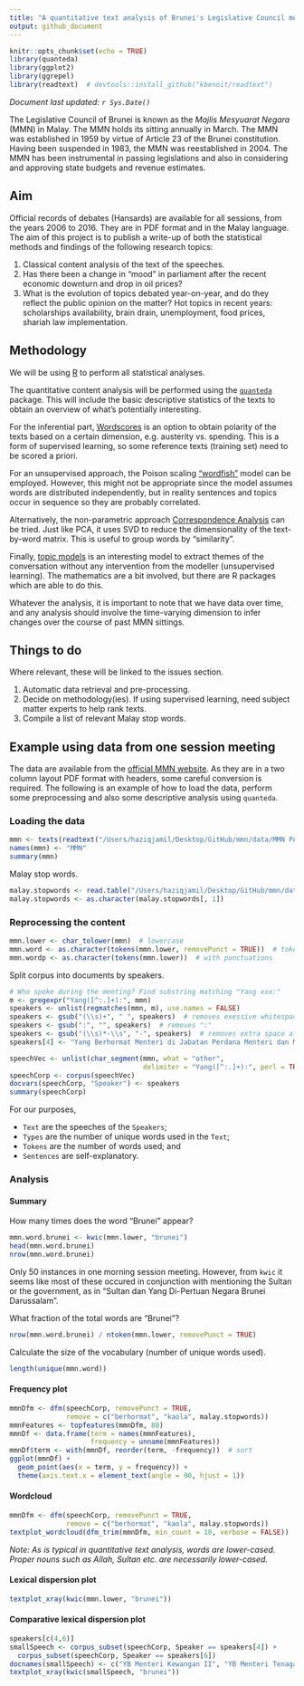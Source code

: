```yaml
---
title: "A quantitative text analysis of Brunei's Legislative Council meeting speeches"
output: github_document
---
```


```r
knitr::opts_chunk$set(echo = TRUE)
library(quanteda)
library(ggplot2)
library(ggrepel)
library(readtext)  # devtools::install_github("kbenoit/readtext") 
```

*Document last updated: `r Sys.Date()`*

The Legislative Council of Brunei is known as the *Majlis Mesyuarat Negara* (MMN) in Malay. The MMN holds its sitting annually in March. The MMN was established in 1959 by virtue of Article 23 of the Brunei constitution. Having been suspended in 1983, the MMN was reestablished in 2004. The MMN has been instrumental in passing legislations and also in considering and approving state budgets and revenue estimates. 

## Aim

Official records of debates (Hansards) are available for all sessions, from the years 2006 to 2016. They are in PDF format and in the Malay language. The aim of this project is to publish a write-up of both the statistical methods and findings of the following research topics:

1. Classical content analysis of the text of the speeches.
2. Has there been a change in "mood" in parliament after the recent economic downturn and drop in oil prices?
3. What is the evolution of topics debated year-on-year, and do they reflect the public opinion on the matter? Hot topics in recent years: scholarships availability, brain drain, unemployment, food prices, shariah law implementation.

## Methodology

We will be using [R](https://cran.r-project.org) to perform all statistical analyses.

The quantitative content analysis will be performed using the [`quanteda`](https://github.com/kbenoit/quanteda) package. This will include the basic descriptive statistics of the texts to obtain an overview of what's potentially interesting. 

For the inferential part, [Wordscores](http://faculty.washington.edu/jwilker/559/Laver.pdf) is an option to obtain polarity of the texts based on a certain dimension, e.g. austerity vs. spending. This is a form of supervised learning, so some reference texts (training set) need to be scored a priori.

For an unsupervised approach, the Poison scaling ["wordfish"](https://github.com/conjugateprior/austin/blob/master/vignettes/austin.Rmd) model can be employed. However, this might not be appropriate since the model assumes words are distributed independently, but in reality sentences and topics occur in sequence so they are probably correlated.

Alternatively, the non-parametric approach [Correspondence Analysis](https://en.wikipedia.org/wiki/Correspondence_analysis) can be tried. Just like PCA, it uses SVD to reduce the dimensionality of the text-by-word matrix. This is useful to group words by "similarity".

Finally, [topic models](https://eight2late.wordpress.com/2015/09/29/a-gentle-introduction-to-topic-modeling-using-r/) is an interesting model to extract themes of the conversation without any intervention from the modeller (unsupervised learning). The mathematics are a bit involved, but there are R packages which are able to do this.

Whatever the analysis, it is important to note that we have data over time, and any analysis should involve the time-varying dimension to infer changes over the course of past MMN sittings.

## Things to do

Where relevant, these will be linked to the issues section.

1. Automatic data retrieval and pre-processing.
2. Decide on methodology(ies). If using supervised learning, need subject matter experts to help rank texts.
3. Compile a list of relevant Malay stop words.

## Example using data from one session meeting

The data are available from the [official MMN website](http://www.majlis-mesyuarat.gov.bn/JMM%20Site%20Pages/Laporan.aspx). As they are in a two column layout PDF format with headers, some careful conversion is required. The following is an example of how to load the data, perform some preprocessing and also some descriptive analysis using `quanteda`.

### Loading the data

```r
mmn <- texts(readtext("/Users/haziqjamil/Desktop/GitHub/mmn/data/MMN PAGI PADA 22.3.2016 (penutup).txt"))
names(mmn) <- "MMN"
summary(mmn)
```

Malay stop words.

```r
malay.stopwords <- read.table("/Users/haziqjamil/Desktop/GitHub/mmn/data/malay_stopwords.txt", sep = "\n")
malay.stopwords <- as.character(malay.stopwords[, 1])
```

### Reprocessing the content

```r
mmn.lower <- char_tolower(mmn)  # lowercase
mmn.word <- as.character(tokens(mmn.lower, removePunct = TRUE))  # tokenize
mmn.wordp <- as.character(tokens(mmn.lower))  # with punctuations
```

Split corpus into documents by speakers.

```r
# Who spoke during the meeting? Find substring matching "Yang xxx:"
m <- gregexpr("Yang([^:.]+):", mmn)
speakers <- unlist(regmatches(mmn, m), use.names = FALSE)
speakers <- gsub("(\\s)+", " ", speakers)  # removes exessive whitespace
speakers <- gsub(":", "", speakers)  # removes ":"
speakers <- gsub("(\\s)*-\\s", "-", speakers)  # removes extra space after "-"
speakers[4] <- "Yang Berhormat Menteri di Jabatan Perdana Menteri dan Menteri Kewangan II"  # manual intervention...

speechVec <- unlist(char_segment(mmn, what = "other", 
                                 delimiter = "Yang([^:.]+):", perl = TRUE))
speechCorp <- corpus(speechVec)
docvars(speechCorp, "Speaker") <- speakers
summary(speechCorp)
```

For our purposes, 

  - `Text` are the speeches of the `Speakers`;
  - `Types` are the number of unique words used in the `Text`;
  - `Tokens` are the number of words used; and
  - `Sentences` are self-explanatory.

### Analysis

#### Summary

How many times does the word "Brunei" appear?

```r
mmn.word.brunei <- kwic(mmn.lower, "brunei")
head(mmn.word.brunei)
nrow(mmn.word.brunei)
```

Only 50 instances in one morning session meeting. However, from `kwic` it seems like most of these occured in conjunction with mentioning the Sultan or the government, as in "Sultan dan Yang Di-Pertuan Negara Brunei Darussalam".

What fraction of the total words are "Brunei"?

```r
nrow(mmn.word.brunei) / ntoken(mmn.lower, removePunct = TRUE)
```

Calculate the size of the vocabulary (number of unique words used).

```r
length(unique(mmn.word))
```

#### Frequency plot

```r
mmnDfm <- dfm(speechCorp, removePunct = TRUE, 
              remove = c("berhormat", "kaola", malay.stopwords))
mmnFeatures <- topfeatures(mmnDfm, 80)
mmnDf <- data.frame(term = names(mmnFeatures),
                    frequency = unname(mmnFeatures))
mmnDf$term <- with(mmnDf, reorder(term, -frequency))  # sort
ggplot(mmnDf) +
  geom_point(aes(x = term, y = frequency)) +
  theme(axis.text.x = element_text(angle = 90, hjust = 1))
```

#### Wordcloud

```r
mmnDfm <- dfm(speechCorp, removePunct = TRUE, 
              remove = c("berhormat", "kaola", malay.stopwords))
textplot_wordcloud(dfm_trim(mmnDfm, min_count = 10, verbose = FALSE))
```

*Note: As is typical in quantitative text analysis, words are lower-cased. Proper nouns such as Allah, Sultan etc. are necessarily lower-cased.*

#### Lexical dispersion plot

```r
textplot_xray(kwic(mmn.lower, "brunei"))
```

#### Comparative lexical dispersion plot 

```r
speakers[c(4,6)]
smallSpeech <- corpus_subset(speechCorp, Speaker == speakers[4]) +
  corpus_subset(speechCorp, Speaker == speakers[6])
docnames(smallSpeech) <- c("YB Menteri Kewangan II", "YB Menteri Tenaga & Perindustrian")
textplot_xray(kwic(smallSpeech, "brunei")) 
```
